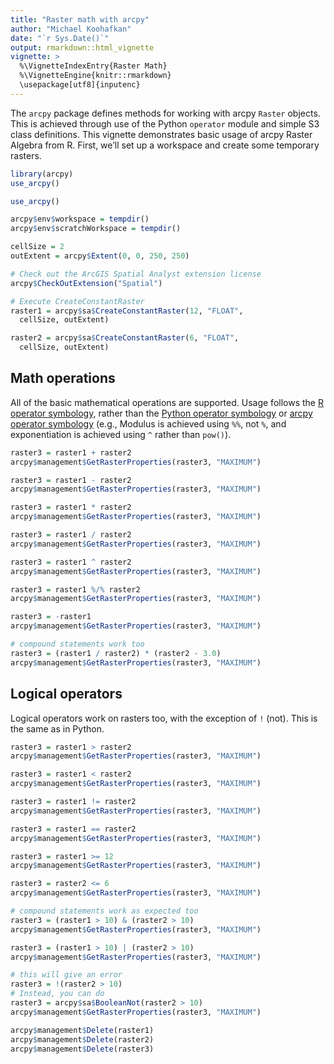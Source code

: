 ```yaml
---
title: "Raster math with arcpy"
author: "Michael Koohafkan"
date: "`r Sys.Date()`"
output: rmarkdown::html_vignette
vignette: >
  %\VignetteIndexEntry{Raster Math}
  %\VignetteEngine{knitr::rmarkdown}
  \usepackage[utf8]{inputenc}
---
```


The `arcpy` package defines methods for working with arcpy `Raster` 
objects. This is achieved through use of the Python `operator` module
and simple S3 class definitions. This vignette demonstrates basic usage
of arcpy Raster Algebra from R. First, we'll set up a workspace and create
some temporary rasters.

```r
library(arcpy)
use_arcpy()
```

```r
use_arcpy()
```

```r

arcpy$env$workspace = tempdir()
arcpy$env$scratchWorkspace = tempdir()

cellSize = 2
outExtent = arcpy$Extent(0, 0, 250, 250)

# Check out the ArcGIS Spatial Analyst extension license
arcpy$CheckOutExtension("Spatial")

# Execute CreateConstantRaster
raster1 = arcpy$sa$CreateConstantRaster(12, "FLOAT",
  cellSize, outExtent)

raster2 = arcpy$sa$CreateConstantRaster(6, "FLOAT",
  cellSize, outExtent)
```

## Math operations

All of the basic mathematical operations are supported. Usage
follows the 
[R operator symbology](https://stat.ethz.ch/R-manual/R-devel/library/base/html/Arithmetic.html), 
rather than the 
[Python operator symbology](https://docs.python.org/3.4/library/operator.html#mapping-operators-to-functions)
or [arcpy operator symbology](http://pro.arcgis.com/en/pro-app/arcpy/spatial-analyst/an-overview-of-the-map-algebra-operators.htm)
(e.g., Modulus is achieved using `%%`, not `%`, and exponentiation is achieved
using `^` rather than `pow()`).

```r
raster3 = raster1 + raster2
arcpy$management$GetRasterProperties(raster3, "MAXIMUM")

raster3 = raster1 - raster2
arcpy$management$GetRasterProperties(raster3, "MAXIMUM")

raster3 = raster1 * raster2
arcpy$management$GetRasterProperties(raster3, "MAXIMUM")

raster3 = raster1 / raster2
arcpy$management$GetRasterProperties(raster3, "MAXIMUM")

raster3 = raster1 ^ raster2
arcpy$management$GetRasterProperties(raster3, "MAXIMUM")

raster3 = raster1 %/% raster2
arcpy$management$GetRasterProperties(raster3, "MAXIMUM")

raster3 = -raster1
arcpy$management$GetRasterProperties(raster3, "MAXIMUM")

# compound statements work too
raster3 = (raster1 / raster2) * (raster2 - 3.0)
arcpy$management$GetRasterProperties(raster3, "MAXIMUM")
```

## Logical operators

Logical operators work on rasters too, with the exception of 
`!` (not). This is the same as in Python.

```r
raster3 = raster1 > raster2
arcpy$management$GetRasterProperties(raster3, "MAXIMUM")

raster3 = raster1 < raster2
arcpy$management$GetRasterProperties(raster3, "MAXIMUM")

raster3 = raster1 != raster2
arcpy$management$GetRasterProperties(raster3, "MAXIMUM")

raster3 = raster1 == raster2
arcpy$management$GetRasterProperties(raster3, "MAXIMUM")

raster3 = raster1 >= 12
arcpy$management$GetRasterProperties(raster3, "MAXIMUM")

raster3 = raster2 <= 6
arcpy$management$GetRasterProperties(raster3, "MAXIMUM")

# compound statements work as expected too
raster3 = (raster1 > 10) & (raster2 > 10)
arcpy$management$GetRasterProperties(raster3, "MAXIMUM")

raster3 = (raster1 > 10) | (raster2 > 10)
arcpy$management$GetRasterProperties(raster3, "MAXIMUM")

# this will give an error
raster3 = !(raster2 > 10)
# Instead, you can do
raster3 = arcpy$sa$BooleanNot(raster2 > 10)
arcpy$management$GetRasterProperties(raster3, "MAXIMUM")
```

```r
arcpy$management$Delete(raster1)
arcpy$management$Delete(raster2)
arcpy$management$Delete(raster3)
```
